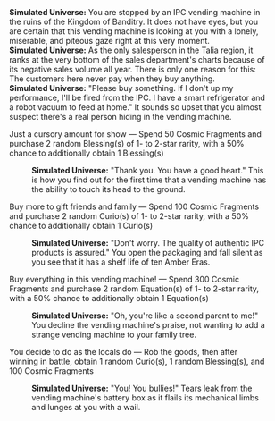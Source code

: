 {{Dialogue Start}}
:'''Simulated Universe:''' You are stopped by an IPC vending machine in the ruins of the Kingdom of Banditry. It does not have eyes, but you are certain that this vending machine is looking at you with a lonely, miserable, and piteous gaze right at this very moment.
:'''Simulated Universe:''' As the only salesperson in the Talia region, it ranks at the very bottom of the sales department's charts because of its negative sales volume all year. There is only one reason for this: The customers here never pay when they buy anything.
:'''Simulated Universe:''' "Please buy something. If I don't up my performance, I'll be fired from the IPC. I have a smart refrigerator and a robot vacuum to feed at home." It sounds so upset that you almost suspect there's a real person hiding in the vending machine.
:{{DIcon|Star}} Just a cursory amount for show &mdash; Spend 50 Cosmic Fragments and purchase 2 random Blessing(s) of 1- to 2-star rarity, with a 50% chance to additionally obtain 1 Blessing(s)
::'''Simulated Universe:''' "Thank you. You have a good heart." This is how you find out for the first time that a vending machine has the ability to touch its head to the ground.
:{{DIcon|Star}} Buy more to gift friends and family &mdash; Spend 100 Cosmic Fragments and purchase 2 random Curio(s) of 1- to 2-star rarity, with a 50% chance to additionally obtain 1 Curio(s)
::'''Simulated Universe:''' "Don't worry. The quality of authentic IPC products is assured." You open the packaging and fall silent as you see that it has a shelf life of ten Amber Eras.
:{{DIcon|Star}} Buy everything in this vending machine! &mdash; Spend 300 Cosmic Fragments and purchase 2 random Equation(s) of 1- to 2-star rarity, with a 50% chance to additionally obtain 1 Equation(s)
::'''Simulated Universe:''' "Oh, you're like a second parent to me!" You decline the vending machine's praise, not wanting to add a strange vending machine to your family tree.
:{{DIcon|Star}} You decide to do as the locals do &mdash; Rob the goods, then after winning in battle, obtain 1 random Curio(s), 1 random Blessing(s), and 100 Cosmic Fragments
::'''Simulated Universe:''' "You! You bullies!" Tears leak from the vending machine's battery box as it flails its mechanical limbs and lunges at you with a wail.
{{Dialogue End}}